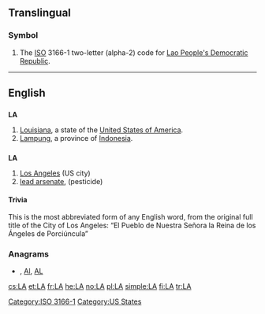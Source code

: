 {{also|Appendix:Variations of "la"}}
==Translingual==
===Symbol===
{{infl|mul|symbol}}
# The [[ISO]] 3166-1 two-letter (alpha-2) code for [[Lao People's Democratic Republic]].

[[Category:ISO 3166-1]]
----

==English==

==={{abbreviation}}===
'''LA'''

# [[Louisiana]], a state of the [[United States of America]].
# [[Lampung]], a province of [[Indonesia]].

==={{initialism}}===
'''LA'''

# [[Los Angeles]] (US city)
# [[w:Lead hydrogen arsenate|lead arsenate]], (pesticide)
====Trivia====
{{rfd}}
This is the most abbreviated form of any English word, from the original full title of the City of Los Angeles: “El Pueblo de Nuestra Señora la Reina de los Ángeles de Porciúncula”

===Anagrams===
* {{alphagram|[[al#English|al]]}} , [[Al#English|Al]], [[AL#English|AL]]


[[Category:US States]]

[[cs:LA]]
[[et:LA]]
[[fr:LA]]
[[he:LA]]
[[no:LA]]
[[pl:LA]]
[[simple:LA]]
[[fi:LA]]
[[tr:LA]]